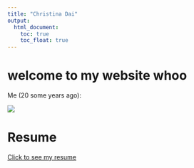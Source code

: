 ```yaml
---
title: "Christina Dai"
output: 
  html_document:
    toc: true
    toc_float: true
---
```


# welcome to my website whoo

Me (20 some years ago):

![](images/IMG_2609.jpg)

# Resume

[Click to see my resume](about.html)











